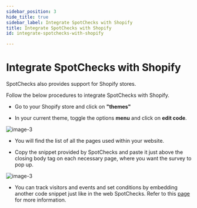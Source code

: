```yaml
---
sidebar_position: 3
hide_title: true
sidebar_label: Integrate SpotChecks with Shopify
title: Integrate SpotChecks with Shopify
id: integrate-spotchecks-with-shopify

---
```


# Integrate SpotChecks with Shopify

SpotChecks also provides support for Shopify stores.

Follow the below procedures to integrate SpotChecks with Shopify.

- Go to your Shopify store and click on **"themes"**

- In your current theme, toggle the options **menu** and click on **edit code**.

![image-3](../assets/image-11.avif)

- You will find the list of all the pages used within your website.

- Copy the snippet provided by SpotChecks and paste it just above the closing body tag on each necessary page, where you want the survey to pop up.

![image-3](../assets/image-12.avif)


- You can track visitors and events and set conditions by embedding another code snippet just like in the web SpotChecks. Refer to this [page](/spotchecks/web-spotchecks/) for more information.
